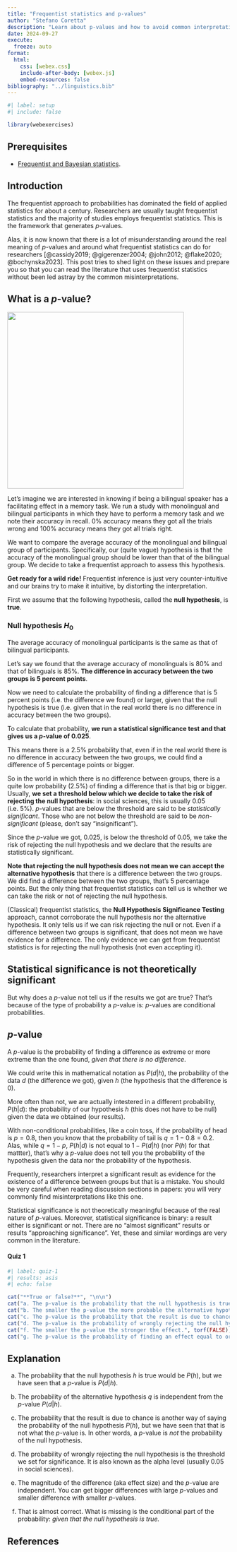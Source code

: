 ```yaml
---
title: "Frequentist statistics and p-values"
author: "Stefano Coretta"
description: "Learn about p-values and how to avoid common interpretation pitfalls"
date: 2024-09-27
execute: 
  freeze: auto
format: 
  html:
    css: [webex.css]
    include-after-body: [webex.js]
    embed-resources: false
bibliography: "../linguistics.bib"
---
```


```r
#| label: setup
#| include: false

library(webexercises)
```

::: callout-warning
## Prerequisites

-   [Frequentist and Bayesian statistics](freq-bayes.qmd).
:::

## Introduction

The frequentist approach to probabilities has dominated the field of applied statistics for about a century. Researchers are usually taught frequentist statistics and the majority of studies employs frequentist statistics. This is the framework that generates *p*-values.

Alas, it is now known that there is a lot of misunderstanding around the real meaning of *p*-values and around what frequentist statistics can do for researchers [@cassidy2019; @gigerenzer2004; @john2012; @flake2020; @bochynska2023]. This post tries to shed light on these issues and prepare you so that you can read the literature that uses frequentist statistics without been led astray by the common misinterpretations.

## What is a *p*-value?

![](/img/biling-accuracy.png){fig-align="center" width="400"}

Let's imagine we are interested in knowing if being a bilingual speaker has a facilitating effect in a memory task. We run a study with monolingual and bilingual participants in which they have to perform a memory task and we note their accuracy in recall. 0% accuracy means they got all the trials wrong and 100% accuracy means they got all trials right.

We want to compare the average accuracy of the monolingual and bilingual group of participants. Specifically, our (quite vague) hypothesis is that the accuracy of the monolingual group should be lower than that of the bilingual group. We decide to take a frequentist approach to assess this hypothesis.

::: callout-warning
**Get ready for a wild ride!** Frequentist inference is just very counter-intuitive and our brains try to make it intuitive, by distorting the interpretation.
:::

First we assume that the following hypothesis, called the **null hypothesis**, is **true**.

::: callout-note
### Null hypothesis $H_0$

The average accuracy of monolingual participants is the same as that of bilingual participants.
:::

Let's say we found that the average accuracy of monolinguals is 80% and that of bilinguals is 85%. **The difference in accuracy between the two groups is 5 percent points**.

Now we need to calculate the probability of finding a difference that is 5 percent points (i.e. the difference we found) or larger, given that the null hypothesis is true (i.e. given that in the real world there is no difference in accuracy between the two groups).

To calculate that probability, **we run a statistical significance test and that gives us a *p*-value of 0.025**.

This means there is a 2.5% probability that, even if in the real world there is no difference in accuracy between the two groups, we could find a difference of 5 percentage points or bigger.

So in the world in which there is no difference between groups, there is a quite low probability (2.5%) of finding a difference that is that big or bigger. Usually, **we set a threshold below which we decide to take the risk of rejecting the null hypothesis**: in social sciences, this is usually 0.05 (i.e. 5%). *p*-values that are below the threshold are said to be *statistically significant*. Those who are not below the threshold are said to be *non-significant* (please, don't say "insignificant").

Since the *p*-value we got, 0.025, is below the threshold of 0.05, we take the risk of rejecting the null hypothesis and we declare that the results are statistically significant.

**Note that rejecting the null hypothesis does not mean we can accept the alternative hypothesis** that there is a difference between the two groups. We did find a difference between the two groups, that's 5 percentage points. But the only thing that frequentist statistics can tell us is whether we can take the risk or not of rejecting the null hypothesis.

(Classical) frequentist statistics, the **Null Hypothesis Significance Testing** approach, cannot corroborate the null hypothesis nor the alternative hypothesis. It only tells us if we can risk rejecting the null or not. Even if a difference between two groups is significant, that does not mean we have evidence for a difference. The only evidence we can get from frequentist statistics is for rejecting the null hypothesis (not even accepting it).

## Statistical significance is not theoretically significant

But why does a *p*-value not tell us if the results we got are true? That's because of the type of probability a *p*-value is: *p*-values are conditional probabilities.

::: callout-tip
## *p*-value

A *p*-value is the probability of finding a difference as extreme or more extreme than the one found, *given that there is no difference*.
:::

We could write this in mathematical notation as $P(d|h)$, the probability of the data $d$ (the difference we got), given $h$ (the hypothesis that the difference is 0).

More often than not, we are actually intestered in a different probability, $P(h|d)$: the probability of our hypothesis $h$ (this does not have to be null) given the data we obtained (our results).

With non-conditional probabilities, like a coin toss, if the probability of head is $p = 0.8$, then you know that the probability of tail is $q = 1 - 0.8 = 0.2$. Alas, while $q = 1 - p$, $P(h|d)$ is not equal to $1 - P(d|h)$ (nor $P(h)$ for that mattter), that's why a *p*-value does not tell you the probability of the hypothesis given the data nor the probability of the hypothesis.

Frequently, researchers interpret a significant result as evidence for the existence of a difference between groups but that is a mistake. You should be very careful when reading discussion sections in papers: you will very commonly find misinterpretations like this one.

Statistical significance is not theoretically meaningful because of the real nature of *p*-values. Moreover, statistical significance is binary: a result either is significant or not. There are no "almost significant" results or results "approaching significance". Yet, these and similar wordings are very common in the literature.

::: callout-note
#### Quiz 1

```r
#| label: quiz-1
#| results: asis
#| echo: false

cat("**True or false?**", "\n\n")
cat("a. The p-value is the probability that the null hypothesis is true.", torf(FALSE), "\n\n")
cat("b. The smaller the p-value the more probable the alternative hypothesis is.", torf(FALSE), "\n\n")
cat("c. The p-value is the probability that the result is due to chance alone.", torf(FALSE), "\n\n")
cat("d. The p-value is the probability of wrongly rejecting the null hypothesis.", torf(FALSE), "\n\n")
cat("f. The smaller the p-value the stronger the effect.", torf(FALSE), "\n\n")
cat("g. The p-value is the probability of finding an effect equal to or greater than the one found.", torf(FALSE))
```
:::

::: {.callout-important collapse="true"}
## Explanation

a.  The probability that the null hypothesis $h$ is true would be $P(h)$, but we have seen that a *p-*value is $P(d|h)$.

b.  The probability of the alternative hypothesis $q$ is independent from the *p*-value $P(d|h)$.

c.  The probability that the result is due to chance is another way of saying the probability of the null hypothesis $P(h)$, but we have seen that that is not what the *p*-value is. In other words, a *p*-value is *not* the probability of the null hypothesis.

d.  The probability of wrongly rejecting the null hypothesis is the threshold we set for significance. It is also known as the alpha level (usually 0.05 in social sciences).

e.  The magnitude of the difference (aka effect size) and the *p*-value are independent. You can get bigger differences with large *p*-values and smaller difference with smaller *p*-values.

f.  That is almost correct. What is missing is the conditional part of the probability: *given that the null hypothesis is true.*
:::

## References
